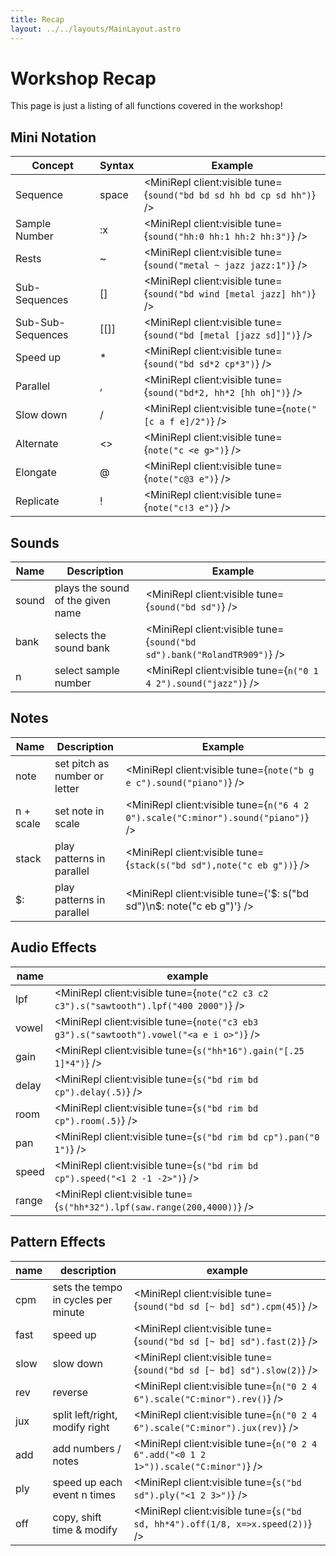 ```yaml
---
title: Recap
layout: ../../layouts/MainLayout.astro
---
```



# Workshop Recap

This page is just a listing of all functions covered in the workshop!

## Mini Notation

| Concept           | Syntax   | Example                                                               |
| ----------------- | -------- | --------------------------------------------------------------------- |
| Sequence          | space    | <MiniRepl client:visible tune={`sound("bd bd sd hh bd cp sd hh")`} /> |
| Sample Number     | :x       | <MiniRepl client:visible tune={`sound("hh:0 hh:1 hh:2 hh:3")`} />     |
| Rests             | ~        | <MiniRepl client:visible tune={`sound("metal ~ jazz jazz:1")`} />     |
| Sub-Sequences     | \[\]     | <MiniRepl client:visible tune={`sound("bd wind [metal jazz] hh")`} /> |
| Sub-Sub-Sequences | \[\[\]\] | <MiniRepl client:visible tune={`sound("bd [metal [jazz sd]]")`} />    |
| Speed up          | \*       | <MiniRepl client:visible tune={`sound("bd sd*2 cp*3")`} />            |
| Parallel          | ,        | <MiniRepl client:visible tune={`sound("bd*2, hh*2 [hh oh]")`} />      |
| Slow down         | \/       | <MiniRepl client:visible tune={`note("[c a f e]/2")`} />              |
| Alternate         | \<\>     | <MiniRepl client:visible tune={`note("c <e g>")`} />                  |
| Elongate          | @        | <MiniRepl client:visible tune={`note("c@3 e")`} />                    |
| Replicate         | !        | <MiniRepl client:visible tune={`note("c!3 e")`} />                    |

## Sounds

| Name  | Description                       | Example                                                                 |
| ----- | --------------------------------- | ----------------------------------------------------------------------- |
| sound | plays the sound of the given name | <MiniRepl client:visible tune={`sound("bd sd")`} />                     |
| bank  | selects the sound bank            | <MiniRepl client:visible tune={`sound("bd sd").bank("RolandTR909")`} /> |
| n     | select sample number              | <MiniRepl client:visible tune={`n("0 1 4 2").sound("jazz")`} />         |

## Notes

| Name      | Description                   | Example                                                                           |
| --------- | ----------------------------- | --------------------------------------------------------------------------------- |
| note      | set pitch as number or letter | <MiniRepl client:visible tune={`note("b g e c").sound("piano")`} />               |
| n + scale | set note in scale             | <MiniRepl client:visible tune={`n("6 4 2 0").scale("C:minor").sound("piano")`} /> |
| stack     | play patterns in parallel     | <MiniRepl client:visible tune={`stack(s("bd sd"),note("c eb g"))`} />             |
| $:        | play patterns in parallel     | <MiniRepl client:visible tune={'$: s("bd sd")\n$: note("c eb g")'} />             |

## Audio Effects

| name  | example                                                                                 |
| ----- | --------------------------------------------------------------------------------------- |
| lpf   | <MiniRepl client:visible tune={`note("c2 c3 c2 c3").s("sawtooth").lpf("400 2000")`} />  |
| vowel | <MiniRepl client:visible tune={`note("c3 eb3 g3").s("sawtooth").vowel("<a e i o>")`} /> |
| gain  | <MiniRepl client:visible tune={`s("hh*16").gain("[.25 1]*4")`} />                       |
| delay | <MiniRepl client:visible tune={`s("bd rim bd cp").delay(.5)`} />                        |
| room  | <MiniRepl client:visible tune={`s("bd rim bd cp").room(.5)`} />                         |
| pan   | <MiniRepl client:visible tune={`s("bd rim bd cp").pan("0 1")`} />                       |
| speed | <MiniRepl client:visible tune={`s("bd rim bd cp").speed("<1 2 -1 -2>")`} />             |
| range | <MiniRepl client:visible tune={`s("hh*32").lpf(saw.range(200,4000))`} />                |

## Pattern Effects

| name | description                         | example                                                                             |
| ---- | ----------------------------------- | ----------------------------------------------------------------------------------- |
| cpm  | sets the tempo in cycles per minute | <MiniRepl client:visible tune={`sound("bd sd [~ bd] sd").cpm(45)`} />               |
| fast | speed up                            | <MiniRepl client:visible tune={`sound("bd sd [~ bd] sd").fast(2)`} />               |
| slow | slow down                           | <MiniRepl client:visible tune={`sound("bd sd [~ bd] sd").slow(2)`} />               |
| rev  | reverse                             | <MiniRepl client:visible tune={`n("0 2 4 6").scale("C:minor").rev()`} />            |
| jux  | split left/right, modify right      | <MiniRepl client:visible tune={`n("0 2 4 6").scale("C:minor").jux(rev)`} />         |
| add  | add numbers / notes                 | <MiniRepl client:visible tune={`n("0 2 4 6".add("<0 1 2 1>")).scale("C:minor")`} /> |
| ply  | speed up each event n times         | <MiniRepl client:visible tune={`s("bd sd").ply("<1 2 3>")`} />                      |
| off  | copy, shift time & modify           | <MiniRepl client:visible tune={`s("bd sd, hh*4").off(1/8, x=>x.speed(2))`} />       |

